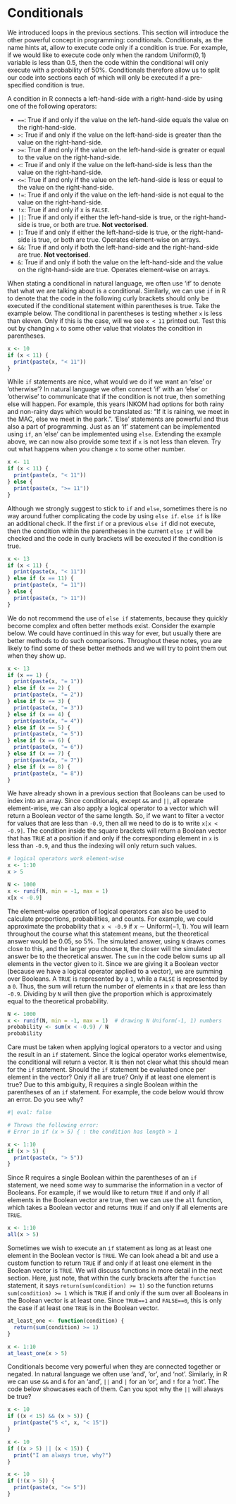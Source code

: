# Conditionals

<!-- Conditionals are the other powerful programming concepts -->
We introduced loops in the previous sections. This section will introduce the other powerful concept in programming: conditionals. Conditionals, as the name hints at, allow to execute code only if a condition is true. For example, if we would like to execute code only when the random $\text{Uniform}(0, 1)$ variable is less than 0.5, then the code within the conditional will only execute with a probability of 50%. Conditionals therefore allow us to split our code into sections each of which will only be executed if a pre-specified condition is true. 

<!-- R has various conditional operators -->
A condition in R connects a left-hand-side with a right-hand-side by using one of the following operators: 

- `==`: True if and only if the value on the left-hand-side equals the value on the right-hand-side.
- `>`: True if and only if the value on the left-hand-side is greater than the value on the right-hand-side.
- `>=`: True if and only if the value on the left-hand-side is greater or equal to the value on the right-hand-side.
- `<`: True if and only if the value on the left-hand-side is less than the value on the right-hand-side.
- `<=`: True if and only if the value on the left-hand-side is less or equal to the value on the right-hand-side.
- `!=`: True if and only if the value on the left-hand-side is not equal to the value on the right-hand-side.
- `!x`: True if and only if x is `FALSE`.
- `||`: True if and only if either the left-hand-side is true, or the right-hand-side is true, or both are true. **Not vectorised**.
- `|`: True if and only if either the left-hand-side is true, or the right-hand-side is true, or both are true. Operates element-wise on arrays. 
- `&&`: True if and only if both the left-hand-side and the right-hand-side are true. **Not vectorised**.
- `&`: True if and only if both the value on the left-hand-side and the value on the right-hand-side are true. Operates element-wise on arrays.

<!-- Simple if conditional -->
When stating a conditional in natural language, we often use 'if' to denote that what we are talking about is a conditional. Similarly, we can use `if` in R to denote that the code in the following curly brackets should only be executed if the conditional statement within parentheses is true. Take the example below. The conditional in parentheses is testing whether `x` is less than eleven. Only if this is the case, will we see `x < 11` printed out. Test this out by changing `x` to some other value that violates the condition in parentheses. 

```r
x <- 10
if (x < 11) {
  print(paste(x, "< 11"))
}
```

<!-- if-else conditional -->
While `if` statements are nice, what would we do if we want an 'else' or 'otherwise'? In natural language we often connect 'if' with an 'else' or 'otherwise' to communicate that if the condition is not true, then something else will happen. For example, this years INKOM had options for both rainy and non-rainy days which would be translated as: "If it is raining, we meet in the MAC, else we meet in the park.". 'Else' statements are powerful and thus also a part of programming. Just as an 'if' statement can be implemented using `if`, an 'else' can be implemented using `else`. Extending the example above, we can now also provide some text if `x` is not less than eleven. Try out what happens when you change `x` to some other number. 

```r
x <- 11
if (x < 11) {
  print(paste(x, "< 11"))
} else {
  print(paste(x, ">= 11"))   
}
```

<!-- if-elseif-else conditional -->
Although we strongly suggest to stick to `if` and `else`, sometimes there is no way around futher complicating the code by using `else if`. `else if` is like an additional check. If the first `if` or a previous `else if` did not execute, then the condition within the parentheses in the current `else if` will be checked and the code in curly brackets will be executed if the condition is true.

```r
x <- 13
if (x < 11) {
  print(paste(x, "< 11"))
} else if (x == 11) {
  print(paste(x, "= 11"))
} else {
  print(paste(x, "> 11"))
}
```

We do not recommend the use of `else if` statements, because they quickly become complex and often better methods exist. Consider the example below. We could have continued in this way for ever, but usually there are better methods to do such comparisons. Throughout these notes, you are likely to find some of these better methods and we will try to point them out when they show up. 

```r
x <- 13
if (x == 1) {
  print(paste(x, "= 1"))
} else if (x == 2) {
  print(paste(x, "= 2"))
} else if (x == 3) {
  print(paste(x, "= 3"))
} else if (x == 4) {
  print(paste(x, "= 4"))
} else if (x == 5) {
  print(paste(x, "= 5"))
} else if (x == 6) {
  print(paste(x, "= 6"))
} else if (x == 7) {
  print(paste(x, "= 7"))
} else if (x == 8) {
  print(paste(x, "= 8"))
}
```

<!-- Conditionals can also be used to index into arrays -->
We have already shown in a previous section that Booleans can be used to index into an array. Since conditionals, except `&&` and `||`, all operate element-wise, we can also apply a logical operator to a vector which will return a Boolean vector of the same length. So, if we want to filter a vector for values that are less than `-0.9`, then all we need to do is to write `x[x < -0.9]`. The condition inside the square brackets will return a Boolean vector that has `TRUE` at a position if and only if the corresponding element in `x` is less than `-0.9`, and thus the indexing will only return such values.

```r
# logical operators work element-wise
x <- 1:10
x > 5
```

```r
N <- 1000
x <- runif(N, min = -1, max = 1)
x[x < -0.9]
```

<!-- Conditionals can be used to find the proportion of observations satisfying a condition -->
The element-wise operation of logical operators can also be used to calculate proportions, probabilities, and counts. For example, we could approximate the probability that `x < -0.9` if $x \sim \text{Uniform}(-1, 1)$. You will learn throughout the course what this statement means, but the theoretical answer would be $0.05$, so 5%. The simulated answer, using `N` draws comes close to this, and the larger you choose `N`, the closer will the simulated answer be to the theoretical answer. The `sum` in the code below sums up all elements in the vector given to it. Since we are giving it a Boolean vector (because we have a logical operator applied to a vector), we are summing over Booleans. A `TRUE` is represented by a `1`, while a `FALSE` is represented by a `0`. Thus, the sum will return the number of elements in `x` that are less than `-0.9`. Dividing by `N` will then give the proportion which is approximately equal to the theoretical probability. 

```r
N <- 1000
x <- runif(N, min = -1, max = 1)  # drawing N Uniform(-1, 1) numbers
probability <- sum(x < -0.9) / N
probability
```

Care must be taken when applying logical operators to a vector and using the result in an `if` statement. Since the logical operator works elementwise, the conditional will return a vector. It is then not clear what this should mean for the `if` statement. Should the `if` statement be evaluated once per element in the vector? Only if all are true? Only if at least one element is true? Due to this ambiguity, R requires a single Boolean within the parentheses of an `if` statement. For example, the code below would throw an error. Do you see why? 

```r
#| eval: false

# Throws the following error: 
# Error in if (x > 5) { : the condition has length > 1

x <- 1:10
if (x > 5) {
  print(paste(x, "> 5"))
}
```

Since R requires a single Boolean within the parentheses of an `if` statement, we need some way to summarise the information in a vector of Booleans. For example, if we would like to return `TRUE` if and only if all elements in the Boolean vector are true, then we can use the `all` function, which takes a Boolean vector and returns `TRUE` if and only if all elements are `TRUE`.

```r
x <- 1:10
all(x > 5)
```

Sometimes we wish to execute an `if` statement as long as at least one element in the Boolean vector is `TRUE`. We can look ahead a bit and use a custom function to return `TRUE` if and only if at least one element in the Boolean vector is `TRUE`. We will discuss functions in more detail in the next section. Here, just note, that within the curly brackets after the `function` statement, it says `return(sum(condition) >= 1)` so the function returns `sum(condition) >= 1` which is `TRUE` if and only if the sum over all Booleans in the Boolean vector is at least one. Since `TRUE==1` and `FALSE==0`, this is only the case if at least one `TRUE` is in the Boolean vector. 

```r
at_least_one <- function(condition) {
  return(sum(condition) >= 1)
}

x <- 1:10
at_least_one(x > 5)
```

<!-- Conditionals can be connected with 'and' and 'or' and can be negated using 'not' -->
Conditionals become very powerful when they are connected together or negated. In natural language we often use 'and', 'or', and 'not'. Similarly, in R we can use `&&` and `&` for an 'and', `||` and `|` for an 'or', and `!` for a 'not'. The code below showcases each of them. Can you spot why the `||` will always be true? 

```r
x <- 10
if ((x < 15) && (x > 5)) {
  print(paste("5 <", x, "< 15"))
}
```

```r
x <- 10
if ((x > 5) || (x < 15)) {
  print("I am always true, why?")
}
```

```r
x <- 10
if (!(x > 5)) { 
  print(paste(x, "<= 5"))
}
```

